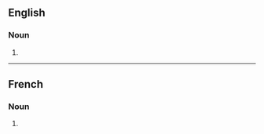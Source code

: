 ==English==

===Noun===
{{head|en|noun form}}

# {{plural of|respiration|lang=en}}

----

==French==

===Noun===
{{head|fr|noun plural form|g=f}}

# {{plural of|respiration|lang=fr}}
